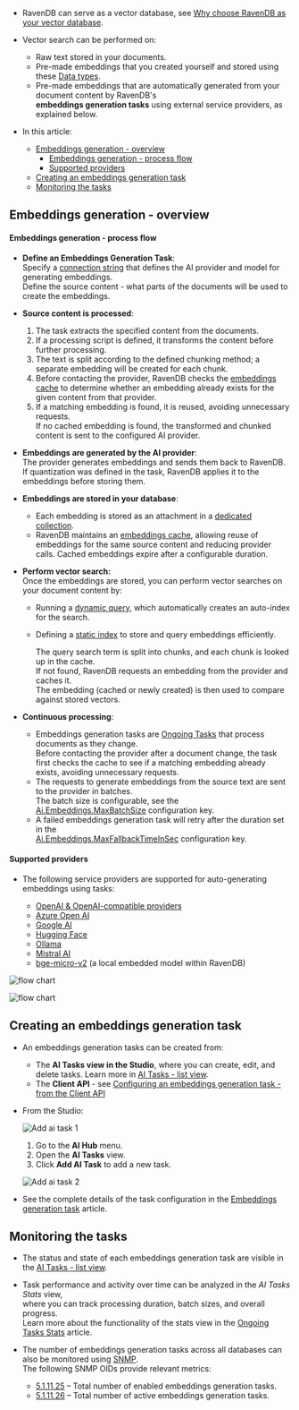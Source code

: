 
<Admonition type="note" title="">

* RavenDB can serve as a vector database, see [Why choose RavenDB as your vector database](../../../ai-integration/vector-search/ravendb-as-vector-database.mdx#why-choose-ravendb-as-your-vector-database).

* Vector search can be performed on:   
   * Raw text stored in your documents.   
   * Pre-made embeddings that you created yourself and stored using these [Data types](../../../ai-integration/vector-search/data-types-for-vector-search.mdx#numerical-data).  
   * Pre-made embeddings that are automatically generated from your document content by RavenDB's  
     **embeddings generation tasks** using external service providers, as explained below.
* In this article:
  * [Embeddings generation - overview](../../../ai-integration/generating-embeddings/overview.mdx#embeddings-generation---overview)
     * [Embeddings generation - process flow](../../../ai-integration/generating-embeddings/overview.mdx#embeddings-generation---process-flow)
     * [Supported providers](../../../ai-integration/generating-embeddings/overview.mdx#supported-providers)
  * [Creating an embeddings generation task](../../../ai-integration/generating-embeddings/overview.mdx#creating-an-embeddings-generation-task)
  * [Monitoring the tasks](../../../ai-integration/generating-embeddings/overview.mdx#monitoring-the-tasks)

</Admonition>

## Embeddings generation - overview

<Admonition type="note" title="">

#### Embeddings generation - process flow
    
* **Define an Embeddings Generation Task**:  
  Specify a [connection string](../../../ai-integration/connection-strings/connection-strings-overview.mdx) that defines the AI provider and model for generating embeddings.  
  Define the source content - what parts of the documents will be used to create the embeddings.  

* **Source content is processed**:  
  1. The task extracts the specified content from the documents.  
  2. If a processing script is defined, it transforms the content before further processing.  
  3. The text is split according to the defined chunking method; a separate embedding will be created for each chunk.  
  4. Before contacting the provider, RavenDB checks the [embeddings cache](../../../ai-integration/generating-embeddings/embedding-collections.mdx#the-embeddings-cache-collection)
     to determine whether an embedding already exists for the given content from that provider.
  5. If a matching embedding is found, it is reused, avoiding unnecessary requests.  
     If no cached embedding is found, the transformed and chunked content is sent to the configured AI provider.  

* **Embeddings are generated by the AI provider**:  
  The provider generates embeddings and sends them back to RavenDB.  
  If quantization was defined in the task, RavenDB applies it to the embeddings before storing them.

* **Embeddings are stored in your database**:  
  * Each embedding is stored as an attachment in a [dedicated collection](../../../ai-integration/generating-embeddings/embedding-collections.mdx#the-embeddings-collection).  
  * RavenDB maintains an [embeddings cache](../../../ai-integration/generating-embeddings/embedding-collections.mdx#the-embeddings-cache-collection),
    allowing reuse of embeddings for the same source content and reducing provider calls.
    Cached embeddings expire after a configurable duration.

* **Perform vector search:**  
  Once the embeddings are stored, you can perform vector searches on your document content by:  
  * Running a [dynamic query](../../../ai-integration/vector-search/vector-search-using-dynamic-query.mdx#querying-pre-made-embeddings-generated-by-tasks), which automatically creates an auto-index for the search.  
  * Defining a [static index](../../../ai-integration/vector-search/vector-search-using-static-index.mdx#indexing-pre-made-text-embeddings) to store and query embeddings efficiently.  

      The query search term is split into chunks, and each chunk is looked up in the cache.  
      If not found, RavenDB requests an embedding from the provider and caches it.  
      The embedding (cached or newly created) is then used to compare against stored vectors. 

* **Continuous processing**:  
  * Embeddings generation tasks are [Ongoing Tasks](../../../studio/database/tasks/ongoing-tasks/general-info.mdx) that process documents as they change.  
    Before contacting the provider after a document change, the task first checks the cache to see if a matching embedding already exists, avoiding unnecessary requests.
  * The requests to generate embeddings from the source text are sent to the provider in batches.  
    The batch size is configurable, see the [Ai.Embeddings.MaxBatchSize](../../../server/configuration/ai-integration-configuration.mdx#aiembeddingsmaxbatchsize) configuration key.  
  * A failed embeddings generation task will retry after the duration set in the  
    [Ai.Embeddings.MaxFallbackTimeInSec](../../../server/configuration/ai-integration-configuration.mdx#aiembeddingsmaxfallbacktimeinsec) configuration key.

</Admonition>

<Admonition type="note" title="">

#### Supported providers
    
* The following service providers are supported for auto-generating embeddings using tasks:

    * [OpenAI & OpenAI-compatible providers](../../../ai-integration/connection-strings/open-ai.mdx)
    * [Azure Open AI](../../../ai-integration/connection-strings/azure-open-ai.mdx)
    * [Google AI](../../../ai-integration/connection-strings/google-ai.mdx)
    * [Hugging Face](../../../ai-integration/connection-strings/hugging-face.mdx)
    * [Ollama](../../../ai-integration/connection-strings/ollama.mdx)
    * [Mistral AI](../../../ai-integration/connection-strings/mistral-ai.mdx)
    * [bge-micro-v2](../../../ai-integration/connection-strings/embedded.mdx) (a local embedded model within RavenDB)

</Admonition>

![flow chart](../assets/embeddings-generation-task-flow.png)

![flow chart](../assets/vector-search-flow.png)

## Creating an embeddings generation task

* An embeddings generation tasks can be created from:
    * The **AI Tasks view in the Studio**, where you can create, edit, and delete tasks. Learn more in [AI Tasks - list view](../../../ai-integration/ai-tasks-list-view.mdx).
    * The **Client API** - see [Configuring an embeddings generation task - from the Client API](../../../ai-integration/generating-embeddings/embeddings-generation-task.mdx#configuring-an-embeddings-generation-task---from-the-client-api)
* From the Studio:  

     ![Add ai task 1](../assets/add-ai-task-1.png)

     1. Go to the **AI Hub** menu.
     2. Open the **AI Tasks** view.
     3. Click **Add AI Task** to add a new task.

     ![Add ai task 2](../assets/add-ai-task-2.png)

* See the complete details of the task configuration in the [Embeddings generation task](../../../ai-integration/generating-embeddings/embeddings-generation-task.mdx) article.

## Monitoring the tasks

* The status and state of each embeddings generation task are visible in the [AI Tasks - list view](../../../ai-integration/ai-tasks-list-view.mdx).

* Task performance and activity over time can be analyzed in the _AI Tasks Stats_ view,  
  where you can track processing duration, batch sizes, and overall progress.  
  Learn more about the functionality of the stats view in the [Ongoing Tasks Stats](../../../studio/database/stats/ongoing-tasks-stats/overview.mdx) article.

* The number of embeddings generation tasks across all databases can also be monitored using [SNMP](../../../server/administration/snmp/snmp-overview.mdx).  
  The following SNMP OIDs provide relevant metrics:
  * [5.1.11.25](../../../server/administration/snmp/snmp-overview.mdx#511125) – Total number of enabled embeddings generation tasks.
  * [5.1.11.26](../../../server/administration/snmp/snmp-overview.mdx#511126) – Total number of active embeddings generation tasks.
